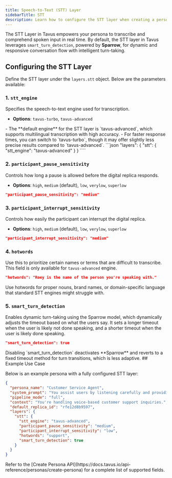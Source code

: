 ```yaml
---
title: Speech-to-Text (STT) Layer
sidebarTitle: STT
description: Learn how to configure the STT layer when creating a persona in Tavus.
---
```


The STT Layer in Tavus empowers your persona to transcribe and comprehend spoken input in real time. By default, the STT layer in Tavus leverages `smart_turn_detection`, powered by **Sparrow**, for dynamic and responsive conversation flow with intelligent turn-taking.

## Configuring the STT Layer

Define the STT layer under the `layers.stt` object. Below are the parameters available:

### 1. `stt_engine`

Specifies the speech-to-text engine used for transcription.

- **Options**: `tavus-turbo`, `tavus-advanced`
<Note>
- The **default engine** for the STT layer is `tavus-advanced`, which supports multilingual transcription with high accuracy.
- For faster response times, you can switch to `tavus-turbo`, though it may offer slightly less precise results compared to `tavus-advanced`. 
</Note>
```json
"layers": {
  "stt": {
    "stt_engine": "tavus-advanced"
  }
}
````

### 2. `participant_pause_sensitivity`

Controls how long a pause is allowed before the digital replica responds.

* **Options**: `high`, `medium` (default), `low`, `verylow`, `superlow`

```json
"participant_pause_sensitivity": "medium"
```

### 3. `participant_interrupt_sensitivity`

Controls how easily the participant can interrupt the digital replica.

* **Options**: `high`, `medium` (default), `low`, `verylow`, `superlow`

```json
"participant_interrupt_sensitivity": "medium"
```

### 4. `hotwords`

Use this to prioritize certain names or terms that are difficult to transcribe.
<Note>
This field is only available for `tavus-advanced` engine.
</Note>

```json
"hotwords": "Roey is the name of the person you're speaking with."
```

<Tip>
Use hotwords for proper nouns, brand names, or domain-specific language that standard STT engines might struggle with.
</Tip>

### 5. `smart_turn_detection`
Enables dynamic turn-taking using the Sparrow model, which dynamically adjusts the timeout based on what the users say. It sets a longer timeout when the user is likely not done speaking, and a shorter timeout when the user is likely done speaking.
```json
"smart_turn_detection": true
```
<Warning>
Disabling `smart_turn_detection` deactivates **Sparrow** and reverts to a fixed timeout method for turn transitions, which is less adaptive.
</Warning>
## Example Use Case

Below is an example persona with a fully configured STT layer:

```json
{
  "persona_name": "Customer Service Agent",
  "system_prompt": "You assist users by listening carefully and providing helpful answers.",
  "pipeline_mode": "full",
  "context": "You're handling voice-based customer support inquiries.",
  "default_replica_id": "rfe12d8b9597",
  "layers": {
    "stt": {
      "stt_engine": "tavus-advanced",
      "participant_pause_sensitivity": "medium",
      "participant_interrupt_sensitivity": "low",
      "hotwords": "support",
      "smart_turn_detection": true
    }
  }
}
```

<Note>
Refer to the [Create Persona API](https://docs.tavus.io/api-reference/personas/create-persona) for a complete list of supported fields.
</Note>

